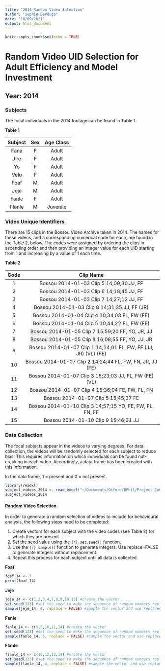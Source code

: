 ```yaml
---
title: "2014 Random Video Selection"
author: "Sophie Berdugo"
date: "10/09/2021"
output: html_document
---
```


```r
knitr::opts_chunk$set(echo = TRUE)
```

# Random Video UID Selection for Adult Efficiency and Model Investment

## Year: 2014

### Subjects

The focal individuals in the 2014 footage can be found in Table 1.

**Table 1**

|Subject  | Sex | Age Class |
|:------: |:---:| :--------:|
|Fana     |F    | Adult     |
|Jire     |F    | Adult     |
|Yo       |F    | Adult     |
|Velu     |F    | Adult     |
|Foaf     |M    | Adult     |
|Jeje     |M    | Adult     |
|Fanle    |F    | Adult     |
|Flanle   |M    | Juvenile  |

### Video Unique Identifiers
There are 15 clips in the Bossou Video Archive taken in 2014. The names for these videos, and a corresponding numerical code for each, are found in the Table 2, below. The codes were assigned by ordering the clips in ascending order and then providing an integer value for each UID starting from 1 and increasing by a value of 1 each time.

**Table 2**

|Code  | Clip Name                                                       |
|:---: | :--------------------------------------------------------------:| 
|1     | Bossou 2014-01-03 Clip 5 14;09;30 JJ, FF                        |
|2     | Bossou 2014-01-03 Clip 6 14;18;45 JJ, FF                        |
|3     | Bossou 2014-01-03 Clip 7 14;27;12 JJ, FF                        |
|4     | Bossou 2014-01-03 Clip 8 14;31;25 JJ, FF (JR)                   |
|5     | Bossou 2014-01-04 Clip 4 10;34;03 FL, FW (FE)                   |
|6     | Bossou 2014-01-04 Clip 5 10;44;22 FL, FW (FE)                   |
|7     | Bossou 2014-01-05 Clip 7 15;59;20 FF, YO, JR, JJ                |
|8     | Bossou 2014-01-05 Clip 8 16;08;55 FF, YO, JJ, JR                |
|9     | Bossou 2014-01-07 Clip 1 14;14;01 FL, FW, FF (JJ, JR) (VL) (FE) |
|10    | Bossou 2014-01-07 Clip 2 14;24;44 FL, FW, FN, JR, JJ (FE)       |
|11    | Bossou 2014-01-07 Clip 3 15;23;03 JJ, FL, FW (FE) (VL)          |
|12    | Bossou 2014-01-07 Clip 4 15;36;04 FE, FW, FL, FN                |
|13    | Bossou 2014-01-07 Clip 5 15;45;37 FE                            |
|14    | Bossou 2014-01-10 Clip 3 14;57;15 YO, FE, FW, FL, FN, FF        |
|15    | Bossou 2014-01-10 Clip 9 15;46;31 JJ                            |

### Data Collection
The focal subjects appear in the videos to varying degrees. For data collection, the videos will be randomly selected for each subject to reduce bias. This requires information on which individuals can be found nut-cracking in each video. Accordingly, a data frame has been created with this information.

In the data frame, 1 = present and 0 = not present.

```r
library(readxl)
subject_videos_2014 <- read_excel("~/Documents/Oxford/DPhil/Project Components/Methods/Data/Subjects UIDs by Year/2014_subject_UIDs.xlsx")
subject_videos_2014
```

#### Random Video Selection
In order to generate a random selection of videos to include for behavioural analysis, the following steps need to be completed:

1. Create vectors for each subject with the video codes (see Table 2) for which they are present.
2. Set the seed value using the ```{r} set.seed()``` function.
3. Use the ```{r} sample()``` function to generate integers. Use replace=FALSE to generate integers without replacement.
4. Repeat this process for each subject until all data is collected.

**Foaf**

```r
foaf_14 <- 7
print(foaf_14)
```

**Jeje**
```r
jeje_14 <- c(1,2,3,4,7,8,9,10,15) #create the vector
set.seed(123) #set the seed to make the sequence of random numbers replicable
sample(jeje_14, 9, replace = FALSE) #sample the vector and use replace=FALSE to sample without replacement
```

**Fanle**

```r
fanle_14 <- c(5,6,10,11,14) #create the vector
set.seed(123) #set the seed to make the sequence of random numbers replicable
sample(fanle_14, 5, replace = FALSE) #sample the vector and use replace=FALSE to sample without replacement
```

**Flanle**

```r
flanle_14 <- c(10,12,13,14) #create the vector
set.seed(123) #set the seed to make the sequence of random numbers replicable
sample(flanle_14, 4, replace = FALSE) #sample the vector and use replace=FALSE to sample without replacement
```
